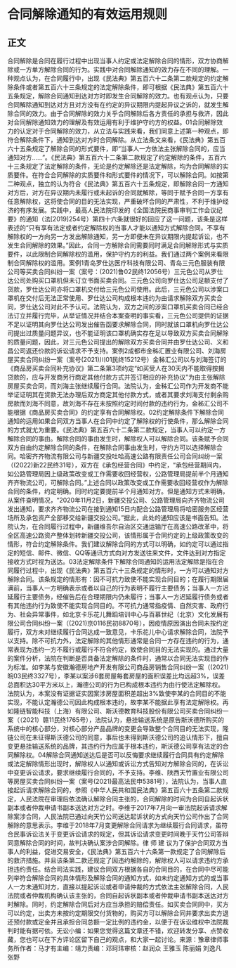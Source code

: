 # 合同解除通知的有效运用规则
## 正文
合同解除是合同在履行过程中出现当事人约定或法定解除合同的情形，双方协商解除或一方单方解除合同的行为。实践中对合同解除通知的效力存在不同的理解。一种观点认为，在合同履行中，出现《民法典》第五百六十二条第二款规定的约定解除条件或者第五百六十三条规定的法定解除条件，即可根据《民法典》第五百六十五条规定，解除合同通知到达对方时即发生合同解除的效力。也有观点认为，只要合同解除通知到达对方且对方没有在约定的异议期限内提起异议之诉的，就发生解除合同的效力。由于合同解除的效力关乎合同解除后各方责任的承担与救济，因此对合同解除通知效力的理解及有效运用有利于维护守约方的权益。01合同解除效力的认定对于合同解除的效力，从立法与实践来看，我们同意上述第一种观点，即符合解除条件下，通知到达对方时合同解除。从立法条文来看，《民法典》第五百六十五条规定了解除合同的形式要件，即“当事人一方依法主张解除合同的，应当通知对方......”。《民法典》第五百六十二条第二款规定了约定解除的条件，五百六十三条规定了法定解除的条件，无论是约定解除还是法定解除，均为合同解除的实质要件。在符合合同解除的实质要件和形式要件的情况下，可以解除合同。如按第二种观点，独立的认为符合《民法典》第五百六十五条规定，即解除合同一方通知对方后，对方在异议期内未履行或未起诉的合同就解除，等同于赋予合同一方享有任意解除权，这将使合同的目的无法实现，严重破坏合同的严肃性，不利于维护经济的有序发展。实践中，最高人民法院印发的《全国法院民商事审判工作会议纪要》的通知（法[2019]254号）第四十六条就很好的回应了这一问题，该条是这样表述的“只有享有法定或者约定解除权的当事人才能以通知方式解除合同。不享有解除权的一方向另一方发出解除通知，另一方即便未在异议期限内提起诉讼，也不发生合同解除的效果。”因此，合同一方解除合同需要同时满足合同解除形式与实质要件，以此限制合同解除权的滥用，保护守约方的利益。我们通过两个案例来看限制合同解除权的滥用。案例1青岛罗仕达医疗科技有限公司、青岛三元色服装有限公司等买卖合同纠纷一案（案号：(2021)鲁02民终12056号）三元色公司从罗仕达公司处购买口罩机但未订立书面买卖合同。三元色公司向罗仕达公司足额支付了货款，罗仕达公司亦将口罩机交付给三元色公司使用。此后，三元色公司以涉案口罩机在交付后无法正常使用、罗仕达公司构成根本违约为由请求解除双方买卖合同，罗仕达公司对此不予认可。法院认为，双方之间的涉案口罩机买卖合同已经合法订立并履行完毕，从举证情况并结合本案查明的事实看，三元色公司提供的证据不足以证明其向罗仕达公司发出催告函要求解除合同，同时就该口罩机向罗仕达公司提出过质量问题异议，也不能证明该口罩机确实存在足以导致双方买卖合同解除的质量问题，因此，对三元色公司提出的解除双方买卖合同并由罗仕达公司、义和昌公司返还价款的诉讼请求不予支持。案例2成都市金秭汇置业有限公司、刘海房屋买卖合同纠纷一案（案号(2021)川01民终15212号）金秭汇公司以与刘海签订的《商品房买卖合同补充协议》第二条第3项约定“如买受人在30天内不能取得按揭贷款的，应与开发商另行商定其他付款方式并签订相应的补充协议”为由主张解除房屋买卖合同，而刘海主张继续履行合同。法院认为，金秭汇公司作为开发商不能举证证明其在贷款无法办理后双方商定其他付款方式，或者其要求刘海支付剩余购房款而刘海不同意，故刘海不存在未按照约定时间付款的违约行为，金秭汇公司不能根据《商品房买卖合同》的约定享有合同解除权。02约定解除条件下解除合同通知的运用如果合同双方当事人在合同中约定了解除权的行使条件，那么解除合同的方式就尤为重要。《民法典》第五百六十二条第二款规定，当事人可以约定一方解除合同的事由。解除合同的事由发生时，解除权人可以解除合同。该条赋予合同双方自由约定解除合同的条件，在解除合同事由发生时，守约方可以选择解除合同。哈密齐齐物流有限公司与新疆交投吐哈高速公路有限责任公司合同纠纷一案（(2022)新22民终31号），双方在《承包经营合同》中约定，“承包经营期间内，如公路管理局因上级政策改变或工作需要收回经营权，公路管理局提前半个月通知齐齐物流公司，可解除合同。”上述合同以政策改变或工作需要收回经营权作为解除合同的条件，约定明确。同时约定要提前半个月通知对方。但是通知方式未明确，从案件查明情况，“2020年11月2日，新疆交投公司、公路管理局向齐齐物流公司发出通知，要求齐齐物流公司在接到通知15日内配合公路管理局将哈密服务区经营场所及承包资产全部移交给新疆交投公司。”据此，此处的通知应该是书面告知。法院认为，在合同履行过程中，新疆维吾尔自治区交通运输厅在高速公路改革中，将全区高速公路资产整体划转新疆交投公司，该情形属于合同约定的上级政策改变的情形，符合约定解除条件。我们建议解除合同的方式可以明确，如约定可以通过指定的短信、邮件、微信、QQ等通讯方式向对方发送往来文件，文件达到对方指定接收方式时视为送达。03法定解除条件下解除合同通知的运用法定解除是指在合同履行过程中，出现《民法典》第五百六十三条规定的情形时，一方可以通知对方解除合同。该条规定的情形有：因不可抗力致使不能实现合同目的；在履行期限届满前，当事人一方明确表示或者以自己的行为表明不履行主要债务；当事人一方迟延履行主要债务，经催告后在合理期限内仍未履行；当事人一方迟延履行债务或者有其他违约行为致使不能实现合同目的。不可抗力通常指疫情、自然灾害、政府行为、社会异常事件，如北京卡乐花儿舞蹈培训中心与百慕世纪（北京）文化发展有限公司合同纠纷一案（(2021)京0116民初8870号），因疫情原因演出合同未按约定履行，双方未对继续履行合同达成一致意见，卡乐花儿中心请求解除合同，法院予以支持。除不可抗力外，法定解除的其他情形通常是合同一方存在违约的行为，通常表现为违约一方不履行或履行不符合约定，致使合同目的无法实现的。通过大量的案件分析，法院在判断是否具备法定解除的条件时，通常以合同无法实现目的作为标准。如李某与安徽瀚德房地产开发有限公司商品房销售合同纠纷一案（(2021)皖03民终3327号），李某以案涉6套房屋每套房屋的面积误差比均远超3%，误差总面积达30平方米以上，瀚德公司的行为已构成根本违约为由行使法定解除权。法院认为，本案没有证据证实因案涉房屋面积差超出3%致使李某的合同目的不能实现，不能认定瀚德公司因此构成根本违约，故李某不能据此享有法定解除权。再如隆链智能科技（上海）有限公司、斯沃德教育科技股份有限公司买卖合同纠纷一案（（2021）赣11民终1765号），法院认为，悬挂输送系统是原告斯沃德所购买的系统中的核心部分，对核心部分产品品牌的变更会导致整个合同目的无法实现，隆链公司在未征得斯沃德公司的同意，事后也未得到斯沃德公司的追认情形下，擅自变更悬挂输送系统的品牌，其违约行为应属于根本违约，斯沃德公司享有法定的合同解除权。04解除合同通知送达后是否可以反悔要求继续履行合同具有约定解除或法定解除情形出现时，解除权人以通知或诉讼方式告知对方解除合同的，在诉讼中变更诉讼请求，要求继续履行合同的，不予支持。李维、陕西天竹置业有限公司等房屋买卖合同纠纷一案（案号(2021)最高法民申5381号），法院认为，当事人直接起诉请求解除合同的，参照《中华人民共和国民法典》第五百六十五条第二款规定，人民法院在审理后依法确认解除合同主张的，合同解除的时间为合同自起诉状副本或者仲裁申请书副本送达对方之时。李维于2017年7月向一审法院起诉请求解除案涉合同，人民法院已通过向天竹公司送达起诉状的方式向天竹公司作出了合同解除的意思表示。李维于2018年7月变更解除合同请求为继续履行合同请求，虽符合民事诉讼法关于变更诉讼请求的规定，但其诉讼请求变更时间晚于天竹公司答辩同意解除合同的时间，故判决确认案涉合同解除。律 师 建 议为了保护合同双方当事人的利益，促进交易安全，《民法典》第五百六十六条第一款规定了合同解除后的救济措施。并且该条第二款还规定了因违约解除的，解除权人可以请求违约方承担违约责任。结合司法实践，建议合同双方根据各自的合同目的，在合同中尽可能列举符合解除合同的具体情形及解除合同的通知方式，如未约定通知方式的或当事人一方未通知对方，直接以提起诉讼或者申请仲裁的方式依法主张解除合同，人民法院或者仲裁机构确认该主张的，合同自起诉状副本或者仲裁申请书副本送达对方时解除。同时，约定解除合同后对方应当承担的赔偿责任。如买卖合同同中，买方可以约定，出卖方未按约定期限交付货物的，购买方可以解除合同并要求出卖方退还预付款或定金并且承担合同总额一定比例的违约金，以便于在诉讼维权中法院裁判时能有据可依。无讼小编：如果您觉得这篇文章还不错，欢迎转发分享、点赞收藏，您也可以在下方评论区留下自己的观点，和大家一起讨论。来源：豫章律师事务所作者：马才有主编：靖力责编：邓珂玮审核：赵润众 王雅玉 陈丽娟 刘逸凡 张野